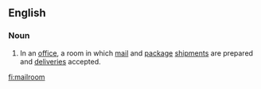==English==

===Noun===
{{en-noun}}

# In an [[office]], a room in which [[mail]] and [[package]] [[shipments]] are prepared and [[deliveries]] accepted.

[[fi:mailroom]]
